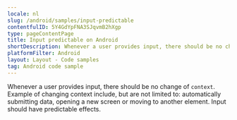 ```yaml
---
locale: nl
slug: /android/samples/input-predictable
contentfulID: 5Y4GdYpFNA3SJqvmB2hXgp
type: pageContentPage
title: Input predictable on Android
shortDescription: Whenever a user provides input, there should be no change of context.
platformFilter: Android
layout: Layout - Code samples
tag: Android code sample
---
```


Whenever a user provides input, there should be no change of `context`. Example of changing context include, but are not limited to: automatically submitting data, opening a new screen or moving to another element. Input should have predictable effects.

<CodeSample id="input-predictable" locale="nl" platform="android"/>